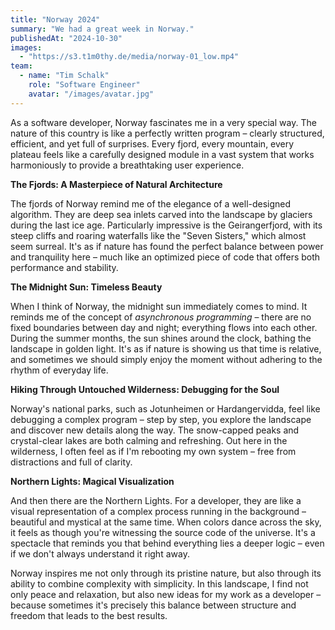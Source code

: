 ```yaml
---
title: "Norway 2024"
summary: "We had a great week in Norway."
publishedAt: "2024-10-30"
images:
  - "https://s3.t1m0thy.de/media/norway-01_low.mp4"
team:
  - name: "Tim Schalk"
    role: "Software Engineer"
    avatar: "/images/avatar.jpg"
---
```

As a software developer, Norway fascinates me in a very special way. The nature of this country is like a perfectly written program – clearly structured, efficient, and yet full of surprises. Every fjord, every mountain, every plateau feels like a carefully designed module in a vast system that works harmoniously to provide a breathtaking user experience.

****The Fjords: A Masterpiece of Natural Architecture****

The fjords of Norway remind me of the elegance of a well-designed algorithm. They are deep sea inlets carved into the landscape by glaciers during the last ice age. Particularly impressive is the Geirangerfjord, with its steep cliffs and roaring waterfalls like the "Seven Sisters," which almost seem surreal. It's as if nature has found the perfect balance between power and tranquility here – much like an optimized piece of code that offers both performance and stability.

****The Midnight Sun: Timeless Beauty****

When I think of Norway, the midnight sun immediately comes to mind. It reminds me of the concept of *asynchronous programming* – there are no fixed boundaries between day and night; everything flows into each other. During the summer months, the sun shines around the clock, bathing the landscape in golden light. It's as if nature is showing us that time is relative, and sometimes we should simply enjoy the moment without adhering to the rhythm of everyday life.

****Hiking Through Untouched Wilderness: Debugging for the Soul****

Norway's national parks, such as Jotunheimen or Hardangervidda, feel like debugging a complex program – step by step, you explore the landscape and discover new details along the way. The snow-capped peaks and crystal-clear lakes are both calming and refreshing. Out here in the wilderness, I often feel as if I'm rebooting my own system – free from distractions and full of clarity.

****Northern Lights: Magical Visualization****

And then there are the Northern Lights. For a developer, they are like a visual representation of a complex process running in the background – beautiful and mystical at the same time. When colors dance across the sky, it feels as though you're witnessing the source code of the universe. It's a spectacle that reminds you that behind everything lies a deeper logic – even if we don't always understand it right away.

Norway inspires me not only through its pristine nature, but also through its ability to combine complexity with simplicity. In this landscape, I find not only peace and relaxation, but also new ideas for my work as a developer – because sometimes it's precisely this balance between structure and freedom that leads to the best results.